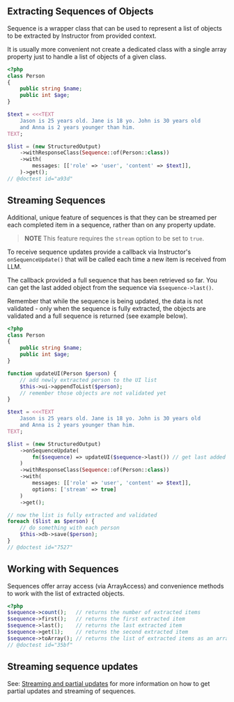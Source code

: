 ## Extracting Sequences of Objects

Sequence is a wrapper class that can be used to represent a list of objects to
be extracted by Instructor from provided context.

It is usually more convenient not create a dedicated class with a single array
property just to handle a list of objects of a given class.

```php
<?php
class Person
{
    public string $name;
    public int $age;
}

$text = <<<TEXT
    Jason is 25 years old. Jane is 18 yo. John is 30 years old
    and Anna is 2 years younger than him.
TEXT;

$list = (new StructuredOutput)
    ->withResponseClass(Sequence::of(Person::class))
    ->with(
        messages: [['role' => 'user', 'content' => $text]],
    )->get();
// @doctest id="a93d"
```


## Streaming Sequences

Additional, unique feature of sequences is that they can be streamed per each
completed item in a sequence, rather than on any property update.

> **NOTE** This feature requires the `stream` option to be set to `true`.

To receive sequence updates provide a callback via Instructor's
`onSequenceUpdate()` that will be called each  time a new item is received from LLM.

The callback provided a full sequence that has been retrieved so far. You can
get the last added object from the sequence via `$sequence->last()`.

Remember that while the sequence is being updated, the data is not validated -
only when the sequence is fully extracted, the objects are validated and a full
sequence is returned (see example below).

```php
<?php
class Person
{
    public string $name;
    public int $age;
}

function updateUI(Person $person) {
    // add newly extracted person to the UI list
    $this->ui->appendToList($person);
    // remember those objects are not validated yet
}

$text = <<<TEXT
    Jason is 25 years old. Jane is 18 yo. John is 30 years old
    and Anna is 2 years younger than him.
TEXT;

$list = (new StructuredOutput)
    ->onSequenceUpdate(
        fn($sequence) => updateUI($sequence->last()) // get last added object
    )
    ->withResponseClass(Sequence::of(Person::class))
    ->with(
        messages: [['role' => 'user', 'content' => $text]],
        options: ['stream' => true]
    )
    ->get();

// now the list is fully extracted and validated
foreach ($list as $person) {
    // do something with each person
    $this->db->save($person);
}
// @doctest id="7527"
```


## Working with Sequences

Sequences offer array access (via ArrayAccess) and convenience methods
to work with the list of extracted objects.

```php
<?php
$sequence->count();   // returns the number of extracted items
$sequence->first();   // returns the first extracted item
$sequence->last();    // returns the last extracted item
$sequence->get(1);    // returns the second extracted item
$sequence->toArray(); // returns the list of extracted items as an array
// @doctest id="35bf"
```

## Streaming sequence updates

See: [Streaming and partial updates](/advanced/partials) for more information on how to get partial updates and streaming of sequences.
